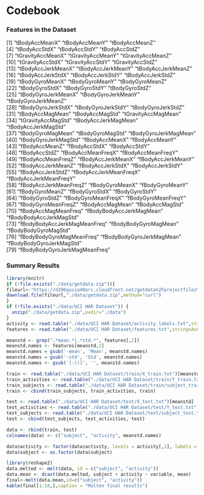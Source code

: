 # Codebook

### Features in the Dataset
[1] "tBodyAccMeanX"                "tBodyAccMeanY"                "tBodyAccMeanZ"               
 [4] "tBodyAccStdX"                 "tBodyAccStdY"                 "tBodyAccStdZ"                
 [7] "tGravityAccMeanX"             "tGravityAccMeanY"             "tGravityAccMeanZ"            
[10] "tGravityAccStdX"              "tGravityAccStdY"              "tGravityAccStdZ"             
[13] "tBodyAccJerkMeanX"            "tBodyAccJerkMeanY"            "tBodyAccJerkMeanZ"           
[16] "tBodyAccJerkStdX"             "tBodyAccJerkStdY"             "tBodyAccJerkStdZ"            
[19] "tBodyGyroMeanX"               "tBodyGyroMeanY"               "tBodyGyroMeanZ"              
[22] "tBodyGyroStdX"                "tBodyGyroStdY"                "tBodyGyroStdZ"               
[25] "tBodyGyroJerkMeanX"           "tBodyGyroJerkMeanY"           "tBodyGyroJerkMeanZ"          
[28] "tBodyGyroJerkStdX"            "tBodyGyroJerkStdY"            "tBodyGyroJerkStdZ"           
[31] "tBodyAccMagMean"              "tBodyAccMagStd"               "tGravityAccMagMean"          
[34] "tGravityAccMagStd"            "tBodyAccJerkMagMean"          "tBodyAccJerkMagStd"          
[37] "tBodyGyroMagMean"             "tBodyGyroMagStd"              "tBodyGyroJerkMagMean"        
[40] "tBodyGyroJerkMagStd"          "fBodyAccMeanX"                "fBodyAccMeanY"               
[43] "fBodyAccMeanZ"                "fBodyAccStdX"                 "fBodyAccStdY"                
[46] "fBodyAccStdZ"                 "fBodyAccMeanFreqX"            "fBodyAccMeanFreqY"           
[49] "fBodyAccMeanFreqZ"            "fBodyAccJerkMeanX"            "fBodyAccJerkMeanY"           
[52] "fBodyAccJerkMeanZ"            "fBodyAccJerkStdX"             "fBodyAccJerkStdY"            
[55] "fBodyAccJerkStdZ"             "fBodyAccJerkMeanFreqX"        "fBodyAccJerkMeanFreqY"       
[58] "fBodyAccJerkMeanFreqZ"        "fBodyGyroMeanX"               "fBodyGyroMeanY"              
[61] "fBodyGyroMeanZ"               "fBodyGyroStdX"                "fBodyGyroStdY"               
[64] "fBodyGyroStdZ"                "fBodyGyroMeanFreqX"           "fBodyGyroMeanFreqY"          
[67] "fBodyGyroMeanFreqZ"           "fBodyAccMagMean"              "fBodyAccMagStd"              
[70] "fBodyAccMagMeanFreq"          "fBodyBodyAccJerkMagMean"      "fBodyBodyAccJerkMagStd"      
[73] "fBodyBodyAccJerkMagMeanFreq"  "fBodyBodyGyroMagMean"         "fBodyBodyGyroMagStd"         
[76] "fBodyBodyGyroMagMeanFreq"     "fBodyBodyGyroJerkMagMean"     "fBodyBodyGyroJerkMagStd"     
[79] "fBodyBodyGyroJerkMagMeanFreq"


### Summary Results
```r
library(knitr)
if (!file.exists("./data/getdata.zip")){
fileurl<-"https://d396qusza40orc.cloudfront.net/getdata%2Fprojectfiles%2FUCI%20HAR%20Dataset.zip"
download.file(fileurl,"./data/getdata.zip",method="curl")
}
if (!file.exists("./data/UCI HAR Dataset")) { 
  unzip("./data/getdata.zip",exdir="./data") 
}
activity <- read.table("./data/UCI HAR Dataset/activity_labels.txt",stringsAsFactors = FALSE)
features <- read.table("./data/UCI HAR Dataset/features.txt",stringsAsFactors = FALSE)

meanstd <- grep(".*mean.*|.*std.*", features[,2])
meanstd.names <- features[meanstd,2]
meanstd.names = gsub('-mean', 'Mean', meanstd.names)
meanstd.names = gsub('-std', 'Std', meanstd.names)
meanstd.names <- gsub('[-()]', '', meanstd.names)

train <- read.table("./data/UCI HAR Dataset/train/X_train.txt")[meanstd]
train_activities <- read.table("./data/UCI HAR Dataset/train/Y_train.txt")
train_subjects <- read.table("./data/UCI HAR Dataset/train/subject_train.txt")
train <- cbind(train_subjects, train_activities, train)

test <- read.table("./data/UCI HAR Dataset/test/X_test.txt")[meanstd]
test_activities <- read.table("./data/UCI HAR Dataset/test/Y_test.txt")
test_subjects <- read.table("./data/UCI HAR Dataset/test/subject_test.txt")
test <- cbind(test_subjects, test_activities, test)

data <- rbind(train, test)
colnames(data) <- c("subject", "activity", meanstd.names)

data$activity <- factor(data$activity, levels = activity[,1], labels = activity[,2])
data$subject <- as.factor(data$subject)

library(reshape2)
data.melted <- melt(data, id = c("subject", "activity"))
data.mean <- dcast(data.melted, subject + activity ~ variable, mean)
final<-melt(data.mean,id=c("subject", "activity"))
kable(final[1:10,],caption = "Molten final results")
```
